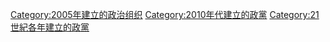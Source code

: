 {{Cat topic in year|topic=建立的政黨|year=2005}}

[[Category:2005年建立的政治组织|Category:2005年建立的政治组织]]
[[Category:2010年代建立的政黨|Category:2010年代建立的政黨]]
[[Category:21世紀各年建立的政黨|Category:21世紀各年建立的政黨]]